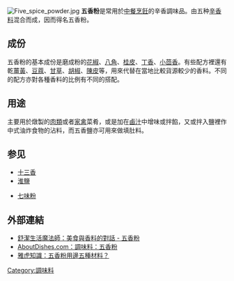 {{Unreferenced|time=2022-05-31T04:09:02+00:00}}
[[File:Five_spice_powder.jpg|thumb]]
'''五香粉'''是常用於[[中華料理|中餐烹飪]]的辛香調味品。由五种[[辛香料|辛香料]]混合而成，因而得名五香粉。

== 成份 ==
五香粉的基本成份是磨成粉的[[花椒|花椒]]、[[八角|八角]]、[[桂皮|桂皮]]、[[丁香|丁香]]、[[小茴香|小茴香]]。有些配方裡還有乾[[薑黃|薑黃]]、[[豆蔻|豆蔻]]、[[甘草|甘草]]、[[胡椒|胡椒]]、[[陳皮|陳皮]]等，用來代替在當地比較貨源較少的香料。不同的配方亦對各種香料的比例有不同的搭配。

== 用途 ==
主要用於燉製的[[肉類|肉類]]或者[[家禽|家禽]]菜肴，或是加在[[鹵汁|鹵汁]]中增味或拌餡，又或拌入鹽裡作中式油炸食物的沾料，而五香鹽亦可用來做填肚料。

==参见==
*[[十三香|十三香]]
*[[淮鹽|淮鹽]]

*[[七味粉|七味粉]]

== 外部連結 ==
* [https://web.archive.org/web/20070209105203/http://www.sujay.com.tw/living/kitchen/a07.htm 舒潔生活魔法師：美食與香料的對話 - 五香粉]
* [http://www.aboutdishes.com/chi/ingredients/11.html#f AboutDishes.com：調味料：五香粉]{{Wayback|url=http://www.aboutdishes.com/chi/ingredients/11.html#f |date=20071229053514 }}
* [https://web.archive.org/web/20071229103930/http://hk.knowledge.yahoo.com/question/?qid=7006060102559&others=1 雅虎知識：五香粉用邊五種材料？]

{{Ingredients-stub}}
{{粤菜}}
[[Category:調味料|Category:調味料]]